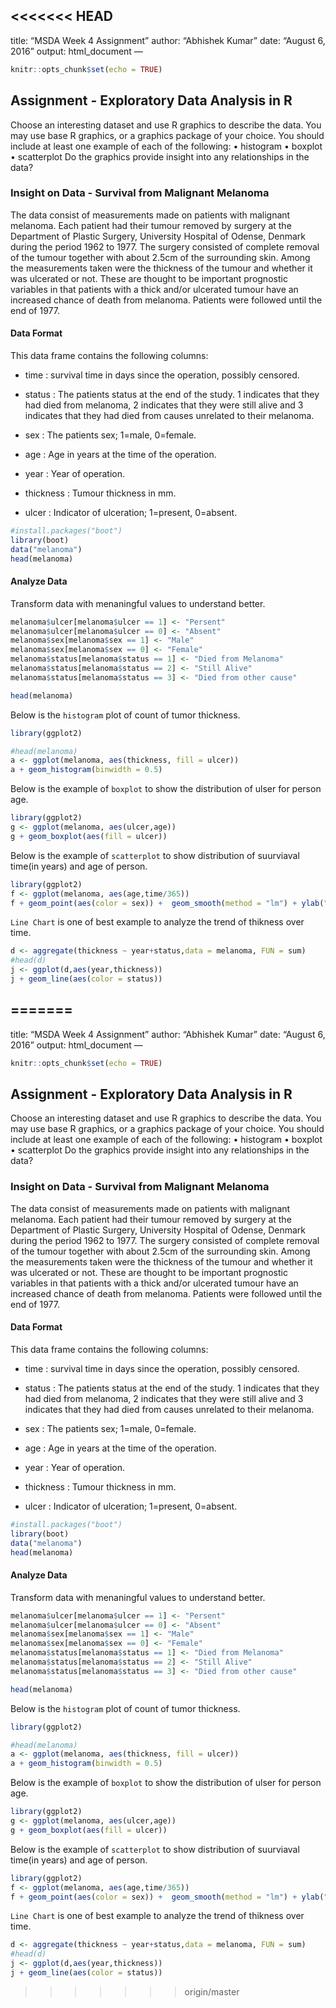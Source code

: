 <<<<<<< HEAD
---
title: "MSDA Week 4 Assignment"
author: "Abhishek Kumar"
date: "August 6, 2016"
output: html_document
---

```r
knitr::opts_chunk$set(echo = TRUE)
```

## Assignment - Exploratory Data Analysis in R
Choose an interesting dataset and use R graphics to describe the data.  You may use base R graphics, or a graphics package of your choice.  You should include at least one example of each of the following: 
•	histogram 
•	boxplot 
•	scatterplot 
Do the graphics provide insight into any relationships in the data? 

### Insight on Data - Survival from Malignant Melanoma 
The data consist of measurements made on patients with malignant melanoma. Each patient had their tumour removed by surgery at the Department of Plastic Surgery, University Hospital of Odense, Denmark during the period 1962 to 1977. The surgery consisted of complete removal of the tumour together with about 2.5cm of the surrounding skin. Among the measurements taken were the thickness of the tumour and whether it was ulcerated or not. These are thought to be important prognostic variables in that patients with a thick and/or ulcerated tumour have an increased chance of death from melanoma. Patients were followed until the end of 1977. 

#### Data Format

This data frame contains the following columns: 

* time : survival time in days since the operation, possibly censored. 

* status : The patients status at the end of the study. 1 indicates that they had died from melanoma, 2 indicates that they were still alive and 3 indicates that they had died from causes unrelated to their melanoma. 

* sex : The patients sex; 1=male, 0=female. 

* age : Age in years at the time of the operation. 

* year : Year of operation. 

* thickness : Tumour thickness in mm. 

* ulcer : Indicator of ulceration; 1=present, 0=absent. 

```r
#install.packages("boot")
library(boot)
data("melanoma")
head(melanoma)
```

#### Analyze Data

Transform data with menaningful values to understand better.
```r
melanoma$ulcer[melanoma$ulcer == 1] <- "Persent"
melanoma$ulcer[melanoma$ulcer == 0] <- "Absent"
melanoma$sex[melanoma$sex == 1] <- "Male"
melanoma$sex[melanoma$sex == 0] <- "Female"
melanoma$status[melanoma$status == 1] <- "Died from Melanoma"
melanoma$status[melanoma$status == 2] <- "Still Alive"
melanoma$status[melanoma$status == 3] <- "Died from other cause"

head(melanoma)

```


Below is the `histogram` plot of count of tumor thickness.

```r
library(ggplot2)

#head(melanoma)
a <- ggplot(melanoma, aes(thickness, fill = ulcer))
a + geom_histogram(binwidth = 0.5)
```

Below is the example of `boxplot` to show the distribution of ulser for person age.

```r
library(ggplot2)
g <- ggplot(melanoma, aes(ulcer,age))
g + geom_boxplot(aes(fill = ulcer)) 
```



Below is the example of `scatterplot` to show distribution of suurviaval time(in years)  and age of person. 

```r
library(ggplot2)
f <- ggplot(melanoma, aes(age,time/365))
f + geom_point(aes(color = sex)) +  geom_smooth(method = "lm") + ylab("Surrvival Time (in years)") + xlab("Age (in years)") + ggtitle("DIstribution of Surrvival Time vs Age") + facet_grid(status ~ .)
```

`Line Chart` is one of best example to analyze the trend of thikness over time.

```r
d <- aggregate(thickness ~ year+status,data = melanoma, FUN = sum)
#head(d)
j <- ggplot(d,aes(year,thickness))
j + geom_line(aes(color = status))
```

=======
---
title: "MSDA Week 4 Assignment"
author: "Abhishek Kumar"
date: "August 6, 2016"
output: html_document
---

```r
knitr::opts_chunk$set(echo = TRUE)
```

## Assignment - Exploratory Data Analysis in R
Choose an interesting dataset and use R graphics to describe the data.  You may use base R graphics, or a graphics package of your choice.  You should include at least one example of each of the following: 
•	histogram 
•	boxplot 
•	scatterplot 
Do the graphics provide insight into any relationships in the data? 

### Insight on Data - Survival from Malignant Melanoma 
The data consist of measurements made on patients with malignant melanoma. Each patient had their tumour removed by surgery at the Department of Plastic Surgery, University Hospital of Odense, Denmark during the period 1962 to 1977. The surgery consisted of complete removal of the tumour together with about 2.5cm of the surrounding skin. Among the measurements taken were the thickness of the tumour and whether it was ulcerated or not. These are thought to be important prognostic variables in that patients with a thick and/or ulcerated tumour have an increased chance of death from melanoma. Patients were followed until the end of 1977. 

#### Data Format

This data frame contains the following columns: 

* time : survival time in days since the operation, possibly censored. 

* status : The patients status at the end of the study. 1 indicates that they had died from melanoma, 2 indicates that they were still alive and 3 indicates that they had died from causes unrelated to their melanoma. 

* sex : The patients sex; 1=male, 0=female. 

* age : Age in years at the time of the operation. 

* year : Year of operation. 

* thickness : Tumour thickness in mm. 

* ulcer : Indicator of ulceration; 1=present, 0=absent. 

```r
#install.packages("boot")
library(boot)
data("melanoma")
head(melanoma)
```

#### Analyze Data

Transform data with menaningful values to understand better.
```r
melanoma$ulcer[melanoma$ulcer == 1] <- "Persent"
melanoma$ulcer[melanoma$ulcer == 0] <- "Absent"
melanoma$sex[melanoma$sex == 1] <- "Male"
melanoma$sex[melanoma$sex == 0] <- "Female"
melanoma$status[melanoma$status == 1] <- "Died from Melanoma"
melanoma$status[melanoma$status == 2] <- "Still Alive"
melanoma$status[melanoma$status == 3] <- "Died from other cause"

head(melanoma)

```


Below is the `histogram` plot of count of tumor thickness.

```r
library(ggplot2)

#head(melanoma)
a <- ggplot(melanoma, aes(thickness, fill = ulcer))
a + geom_histogram(binwidth = 0.5)
```

Below is the example of `boxplot` to show the distribution of ulser for person age.

```r
library(ggplot2)
g <- ggplot(melanoma, aes(ulcer,age))
g + geom_boxplot(aes(fill = ulcer)) 
```



Below is the example of `scatterplot` to show distribution of suurviaval time(in years)  and age of person. 

```r
library(ggplot2)
f <- ggplot(melanoma, aes(age,time/365))
f + geom_point(aes(color = sex)) +  geom_smooth(method = "lm") + ylab("Surrvival Time (in years)") + xlab("Age (in years)") + ggtitle("DIstribution of Surrvival Time vs Age") + facet_grid(status ~ .)
```

`Line Chart` is one of best example to analyze the trend of thikness over time.

```r
d <- aggregate(thickness ~ year+status,data = melanoma, FUN = sum)
#head(d)
j <- ggplot(d,aes(year,thickness))
j + geom_line(aes(color = status))
```

>>>>>>> origin/master

